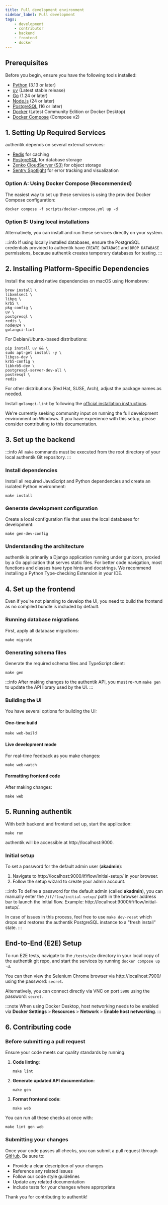 ```yaml
---
title: Full development environment
sidebar_label: Full development
tags:
    - development
    - contributor
    - backend
    - frontend
    - docker
---
```



## Prerequisites

Before you begin, ensure you have the following tools installed:

- [Python](https://www.python.org/) (3.13 or later)
- [uv](https://docs.astral.sh/uv/getting-started/installation/) (Latest stable release)
- [Go](https://go.dev/) (1.24 or later)
- [Node.js](https://nodejs.org/en) (24 or later)
- [PostgreSQL](https://www.postgresql.org/) (16 or later)
- [Docker](https://www.docker.com/) (Latest Community Edition or Docker Desktop)
- [Docker Compose](https://docs.docker.com/compose/) (Compose v2)

## 1. Setting Up Required Services

authentik depends on several external services:

- [Redis](https://redis.io/) for caching
- [PostgreSQL](https://www.postgresql.org/) for database storage
- [Zenko CloudServer (S3)](https://www.zenko.io/cloudserver/) for object storage
- [Sentry Spotlight](https://spotlightjs.com/) for error tracking and visualization

### Option A: Using Docker Compose (Recommended)

The easiest way to set up these services is using the provided Docker Compose configuration:

```shell
docker compose -f scripts/docker-compose.yml up -d
```

### Option B: Using local installations

Alternatively, you can install and run these services directly on your system.

:::info
If using locally installed databases, ensure the PostgreSQL credentials provided to authentik have `CREATE DATABASE` and `DROP DATABASE` permissions, because authentik creates temporary databases for testing.
:::

## 2. Installing Platform-Specific Dependencies

<Tabs defaultValue="Mac">
<TabItem value="Mac">

Install the required native dependencies on macOS using Homebrew:

```shell
brew install \
libxmlsec1 \
libpq \
krb5 \
pkg-config \
uv \
postgresql \
redis \
node@24 \
golangci-lint
```

</TabItem>
<TabItem value="Linux">

For Debian/Ubuntu-based distributions:

```shell
pip install uv && \
sudo apt-get install -y \
libgss-dev \
krb5-config \
libkrb5-dev \
postgresql-server-dev-all \
postresql \
redis
```

For other distributions (Red Hat, SUSE, Arch), adjust the package names as needed.

Install `golangci-lint` by following the [official installation instructions](https://golangci-lint.run/welcome/install/#other-ci).

</TabItem>
<TabItem value="Windows">

We're currently seeking community input on running the full development environment on Windows. If you have experience with this setup, please consider contributing to this documentation.

</TabItem>
</Tabs>

## 3. Set up the backend

:::info
All `make` commands must be executed from the root directory of your local authentik Git repository.
:::

### Install dependencies

Install all required JavaScript and Python dependencies and create an isolated Python environment:

```shell
make install
```

### Generate development configuration

Create a local configuration file that uses the local databases for development:

```shell
make gen-dev-config
```

### Understanding the architecture

authentik is primarily a Django application running under gunicorn, proxied by a Go application that serves static files.
For better code navigation, most functions and classes have type hints and docstrings. We recommend installing a Python Type-checking Extension in your IDE.

## 4. Set up the frontend

Even if you're not planning to develop the UI, you need to build the frontend as no compiled bundle is included by default.

### Running database migrations

First, apply all database migrations:

```shell
make migrate
```

### Generating schema files

Generate the required schema files and TypeScript client:

```shell
make gen
```

:::info
After making changes to the authentik API, you must re-run `make gen` to update the API library used by the UI.
:::

### Building the UI

You have several options for building the UI:

#### One-time build

```shell
make web-build
```

#### Live development mode

For real-time feedback as you make changes:

```shell
make web-watch
```

#### Formatting frontend code

After making changes:

```shell
make web
```

## 5. Running authentik

With both backend and frontend set up, start the application:

```shell
make run
```

authentik will be accessible at http://localhost:9000.

### Initial setup

To set a password for the default admin user (**akadmin**):

1. Navigate to http://localhost:9000/if/flow/initial-setup/ in your browser.
2. Follow the setup wizard to create your admin account.

:::info
To define a password for the default admin (called **akadmin**), you can manually enter the `/if/flow/initial-setup/` path in the browser address bar to launch the initial flow. Example: http://localhost:9000/if/flow/initial-setup/.

In case of issues in this process, feel free to use `make dev-reset` which drops and restores the authentik PostgreSQL instance to a "fresh install" state.
:::

## End-to-End (E2E) Setup

To run E2E tests, navigate to the `/tests/e2e` directory in your local copy of the authentik git repo, and start the services by running `docker compose up -d`.

You can then view the Selenium Chrome browser via http://localhost:7900/ using the password: `secret`.

Alternatively, you can connect directly via VNC on port `5900` using the password: `secret`.

:::note
When using Docker Desktop, host networking needs to be enabled via **Docker Settings** > **Resources** > **Network** > **Enable host networking**.
:::

## 6. Contributing code

### Before submitting a pull request

Ensure your code meets our quality standards by running:

1. **Code linting**:

    ```shell
    make lint
    ```

2. **Generate updated API documentation**:

    ```shell
    make gen
    ```

3. **Format frontend code**:

    ```shell
    make web
    ```

You can run all these checks at once with:

```shell
make lint gen web
```

### Submitting your changes

Once your code passes all checks, you can submit a pull request through [GitHub](https://github.com/goauthentik/authentik/pulls). Be sure to:

- Provide a clear description of your changes
- Reference any related issues
- Follow our code style guidelines
- Update any related documentation
- Include tests for your changes where appropriate

Thank you for contributing to authentik!
